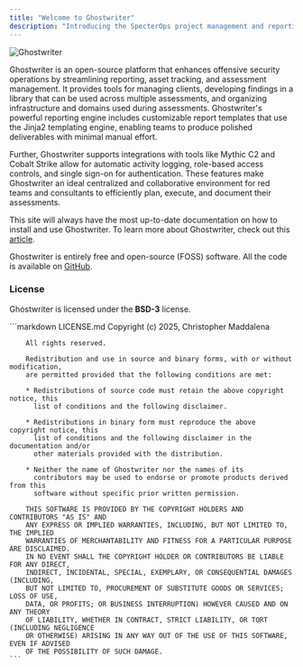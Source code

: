```yaml
---
title: "Welcome to Ghostwriter"
description: "Introducing the SpecterOps project management and reporting platform"
---
```


<Frame>
  <img src="/images/logo.png" alt="Ghostwriter" />
</Frame>

Ghostwriter is an open-source platform that enhances offensive security operations by streamlining reporting,
asset tracking, and assessment management. It provides tools for managing clients, developing findings in a library that
can be used across multiple assessments, and organizing infrastructure and domains used during assessments.
Ghostwriter's powerful reporting engine includes customizable report templates that use the Jinja2 templating engine,
enabling teams to produce polished deliverables with minimal manual effort.

Further, Ghostwriter supports integrations with tools like Mythic C2 and Cobalt Strike allow for automatic activity
logging, role-based access controls, and single sign-on for authentication. These features make Ghostwriter an ideal
centralized and collaborative environment for red teams and consultants to efficiently plan, execute, and document
their assessments.

This site will always have the most up-to-date documentation on how to install and use Ghostwriter. To learn more about
Ghostwriter, check out this [article](https://posts.specterops.io/introducing-ghostwriter-part-1-61e7bd014aff).

Ghostwriter is entirely free and open-source (FOSS) software. All the code is available on [GitHub](https://github.com/GhostManager/Ghostwriter).

### License

Ghostwriter is licensed under the **BSD-3** license.

<Tabs>
  <Tab title="LICENSE">
    ```markdown LICENSE.md
    Copyright (c) 2025, Christopher Maddalena

        All rights reserved.

        Redistribution and use in source and binary forms, with or without modification,
        are permitted provided that the following conditions are met:

        * Redistributions of source code must retain the above copyright notice, this
          list of conditions and the following disclaimer.

        * Redistributions in binary form must reproduce the above copyright notice, this
          list of conditions and the following disclaimer in the documentation and/or
          other materials provided with the distribution.

        * Neither the name of Ghostwriter nor the names of its
          contributors may be used to endorse or promote products derived from this
          software without specific prior written permission.

        THIS SOFTWARE IS PROVIDED BY THE COPYRIGHT HOLDERS AND CONTRIBUTORS "AS IS" AND
        ANY EXPRESS OR IMPLIED WARRANTIES, INCLUDING, BUT NOT LIMITED TO, THE IMPLIED
        WARRANTIES OF MERCHANTABILITY AND FITNESS FOR A PARTICULAR PURPOSE ARE DISCLAIMED.
        IN NO EVENT SHALL THE COPYRIGHT HOLDER OR CONTRIBUTORS BE LIABLE FOR ANY DIRECT,
        INDIRECT, INCIDENTAL, SPECIAL, EXEMPLARY, OR CONSEQUENTIAL DAMAGES (INCLUDING,
        BUT NOT LIMITED TO, PROCUREMENT OF SUBSTITUTE GOODS OR SERVICES; LOSS OF USE,
        DATA, OR PROFITS; OR BUSINESS INTERRUPTION) HOWEVER CAUSED AND ON ANY THEORY
        OF LIABILITY, WHETHER IN CONTRACT, STRICT LIABILITY, OR TORT (INCLUDING NEGLIGENCE
        OR OTHERWISE) ARISING IN ANY WAY OUT OF THE USE OF THIS SOFTWARE, EVEN IF ADVISED
        OF THE POSSIBILITY OF SUCH DAMAGE.
    ```
  </Tab>
</Tabs>
